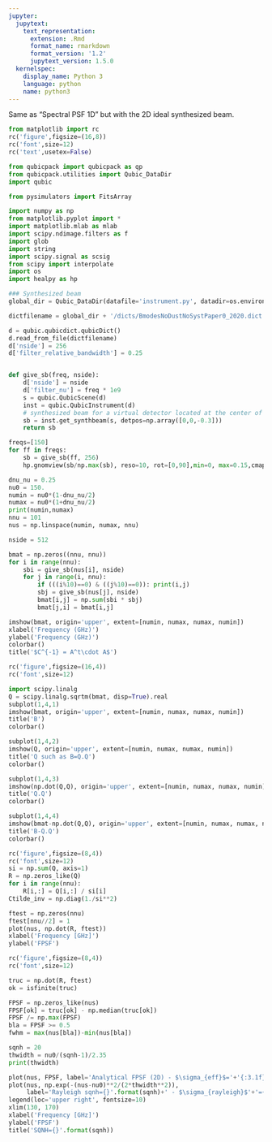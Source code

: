 ```yaml
---
jupyter:
  jupytext:
    text_representation:
      extension: .Rmd
      format_name: rmarkdown
      format_version: '1.2'
      jupytext_version: 1.5.0
  kernelspec:
    display_name: Python 3
    language: python
    name: python3
---
```


Same as "Spectral PSF 1D" but with the 2D ideal synthesized beam.

```python
from matplotlib import rc
rc('figure',figsize=(16,8))
rc('font',size=12)
rc('text',usetex=False)

from qubicpack import qubicpack as qp
from qubicpack.utilities import Qubic_DataDir
import qubic

from pysimulators import FitsArray

import numpy as np
from matplotlib.pyplot import *
import matplotlib.mlab as mlab
import scipy.ndimage.filters as f
import glob
import string
import scipy.signal as scsig
from scipy import interpolate
import os
import healpy as hp
```

```python
### Synthesized beam
global_dir = Qubic_DataDir(datafile='instrument.py', datadir=os.environ['QUBIC_DATADIR'])

dictfilename = global_dir + '/dicts/BmodesNoDustNoSystPaper0_2020.dict'

d = qubic.qubicdict.qubicDict()
d.read_from_file(dictfilename)
d['nside'] = 256
d['filter_relative_bandwidth'] = 0.25


def give_sb(freq, nside):
    d['nside'] = nside
    d['filter_nu'] = freq * 1e9
    s = qubic.QubicScene(d)
    inst = qubic.QubicInstrument(d)
    # synthesized beam for a virtual detector located at the center of the focal plane: coordinates [0,0,-0.3]
    sb = inst.get_synthbeam(s, detpos=np.array([0,0,-0.3]))
    return sb

freqs=[150]
for ff in freqs:
    sb = give_sb(ff, 256)
    hp.gnomview(sb/np.max(sb), reso=10, rot=[0,90],min=0, max=0.15,cmap='viridis',title='Frequency = {} GHz'.format(ff))
```

```python
dnu_nu = 0.25
nu0 = 150.
numin = nu0*(1-dnu_nu/2)
numax = nu0*(1+dnu_nu/2)
print(numin,numax)
nnu = 101
nus = np.linspace(numin, numax, nnu)

nside = 512

bmat = np.zeros((nnu, nnu))
for i in range(nnu):
    sbi = give_sb(nus[i], nside)
    for j in range(i, nnu):
        if (((i%10)==0) & ((j%10)==0)): print(i,j)
        sbj = give_sb(nus[j], nside)
        bmat[i,j] = np.sum(sbi * sbj)
        bmat[j,i] = bmat[i,j]
```

```python
imshow(bmat, origin='upper', extent=[numin, numax, numax, numin])
xlabel('Frequency (GHz)')
ylabel('Frequency (GHz)')
colorbar()
title('$C^{-1} = A^t\cdot A$')
```

```python
rc('figure',figsize=(16,4))
rc('font',size=12)

import scipy.linalg
Q = scipy.linalg.sqrtm(bmat, disp=True).real
subplot(1,4,1)
imshow(bmat, origin='upper', extent=[numin, numax, numax, numin])
title('B')
colorbar()

subplot(1,4,2)
imshow(Q, origin='upper', extent=[numin, numax, numax, numin])
title('Q such as B=Q.Q')
colorbar()

subplot(1,4,3)
imshow(np.dot(Q,Q), origin='upper', extent=[numin, numax, numax, numin])
title('Q.Q')
colorbar()

subplot(1,4,4)
imshow(bmat-np.dot(Q,Q), origin='upper', extent=[numin, numax, numax, numin])
title('B-Q.Q')
colorbar()


```

```python
rc('figure',figsize=(8,4))
rc('font',size=12)
si = np.sum(Q, axis=1)
R = np.zeros_like(Q)
for i in range(nnu):
    R[i,:] = Q[i,:] / si[i]
Ctilde_inv = np.diag(1./si**2)

ftest = np.zeros(nnu)
ftest[nnu//2] = 1
plot(nus, np.dot(R, ftest))
xlabel('Frequency [GHz]')
ylabel('FPSF')
```

```python
rc('figure',figsize=(8,4))
rc('font',size=12)

truc = np.dot(R, ftest)
ok = isfinite(truc)

FPSF = np.zeros_like(nus)
FPSF[ok] = truc[ok] - np.median(truc[ok])
FPSF /= np.max(FPSF)
bla = FPSF >= 0.5
fwhm = max(nus[bla])-min(nus[bla])

sqnh = 20
thwidth = nu0/(sqnh-1)/2.35
print(thwidth)

plot(nus, FPSF, label='Analytical FPSF (2D) - $\sigma_{eff}$='+'{:3.1f} GHz'.format(fwhm/2.35))
plot(nus, np.exp(-(nus-nu0)**2/(2*thwidth**2)), 
     label='Rayleigh sqnh={}'.format(sqnh)+' - $\sigma_{rayleigh}$'+'={:3.1f} GHz'.format(thwidth))
legend(loc='upper right', fontsize=10)
xlim(130, 170)
xlabel('Frequency [GHz]')
ylabel('FPSF')
title('SQNH={}'.format(sqnh))
```

```python

```
